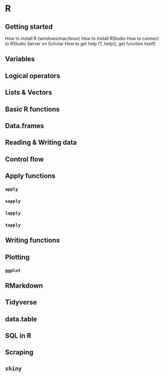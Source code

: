 # R {#r}

## Getting started {#getting-started-with-r}

How to install R (windows/mac/linux)
How to install RStudio
How to connect to RStudio Server on Scholar
How to get help (?, help(), get function itself)

## Variables {#r-variables}

## Logical operators {#r-logical-operators}

## Lists & Vectors {#r-lists-and-vectors}

## Basic R functions {#r-basic-functions}

## Data.frames {#r-data-frames}

## Reading & Writing data {#r-reading-and-writing-data}

## Control flow {#r-control-flow}

## Apply functions {#r-apply-functions}

### `apply` {#r-apply}

### `sapply` {#r-sapply}

### `lapply` {#r-lapply}

### `tapply` {#r-tapply}

## Writing functions {#r-writing-functions}

## Plotting {#r-plotting}

### `ggplot` {#r-ggplot}

## RMarkdown {#r-rmarkdown}

## Tidyverse {#r-tidyverse}

## data.table {#r-datatable}

## SQL in R {#r-sql}

## Scraping {#r-scraping}

## `shiny` {#r-shiny}


